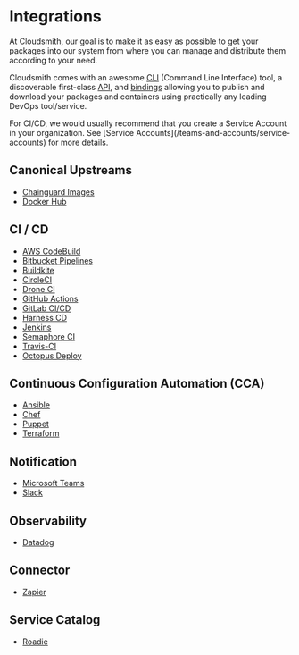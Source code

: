 # Integrations


At Cloudsmith, our goal is to make it as easy as possible to get your packages into our system from where you can manage and distribute them according to your need.


Cloudsmith comes with an awesome [CLI](/getting-started/cli) (Command Line Interface) tool, a discoverable first-class [API](https://api.cloudsmith.io), and [bindings](getting-started/api-bindings) allowing you to publish and download your packages and containers using practically any leading DevOps tool/service.

<Note variant="note" headline="Service Accounts">
For CI/CD, we would usually recommend that you create a Service Account in your organization. See [Service Accounts](/teams-and-accounts/service-accounts) for more details.
</Note>

## Canonical Upstreams

- [Chainguard Images](/integrations/integrating-with-chainguard-images)
- [Docker Hub](/integrations/integrating-with-docker-hub)

## CI / CD

- [AWS CodeBuild](/integrations/integrating-with-aws-codebuild)
- [Bitbucket Pipelines](/integrations/integrating-with-bitbucket-pipelines)
- [Buildkite](/integrations/integrating-with-buildkite)
- [CircleCI](/integrations/integrating-with-circleci)
- [Drone CI](/integrations/integrating-with-drone-ci)
- [GitHub Actions](/integrations/integrating-with-github-actions)
- [GitLab CI/CD](/integrations/integrating-with-gitlab-cicd)
- [Harness CD](/integrations/integrating-with-harness)
- [Jenkins](/integrations/integrating-with-jenkins)
- [Semaphore CI](/integrations/integrating-with-semaphore-ci) 
- [Travis-CI](/integrations/integrating-with-travis-ci)
- [Octopus Deploy](/integrations/integrating-with-octopus-deploy) 

## Continuous Configuration Automation (CCA)

- [Ansible](/integrations/integrating-with-ansible) 
- [Chef](/integrations/integrating-with-chef)
- [Puppet](/integrations/integrating-with-puppet) 
- [Terraform](/integrations/integrating-with-terraform)

## Notification

- [Microsoft Teams](/integrations/integrating-with-microsoft-teams)
- [Slack](/integrations/integrating-with-slack)

## Observability

- [Datadog](/integrations/integrating-with-datadog) 

## Connector

- [Zapier](/integrations/integrating-with-zapier)

## Service Catalog

- [Roadie](/integrations/integrating-with-roadie)
